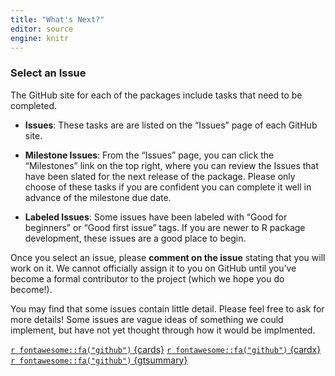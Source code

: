 ```yaml
---
title: "What's Next?"
editor: source
engine: knitr
---
```


### Select an Issue

The GitHub site for each of the packages include tasks that need to be completed.

- **Issues**: These tasks are are listed on the "Issues" page of each GitHub site.

- **Milestone Issues**: From the "Issues" page, you can click the "Milestones" link on the top right, where you can review the Issues that have been slated for the next release of the package. Please only choose of these tasks if you are confident you can complete it well in advance of the milestone due date.

- **Labeled Issues**: Some issues have been labeled with "Good for beginners" or "Good first issue" tags.
If you are newer to R package development, these issues are a good place to begin.

Once you select an issue, please **comment on the issue** stating that you will work on it.
We cannot officially assign it to you on GitHub until you've become a formal contributor to the project (which we hope you do become!).

You may find that some issues contain little detail. 
Please feel free to ask for more details!
Some issues are vague ideas of something we could implement, but have not yet thought through how it would be implmented.

[`r fontawesome::fa("github")` {cards}](https://github.com/insightsengineering/cards)
[`r fontawesome::fa("github")` {cardx}](https://github.com/insightsengineering/cardx)
[`r fontawesome::fa("github")` {gtsummary}](https://github.com/ddsjoberg/gtsummary)
